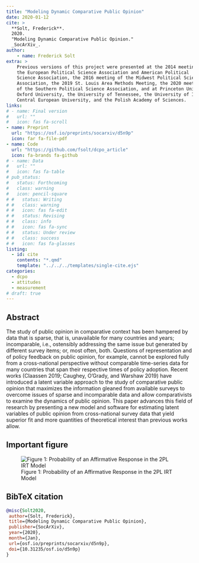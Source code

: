 ```yaml
---
title: "Modeling Dynamic Comparative Public Opinion"
date: 2020-01-12
cite: >
  **Solt, Frederick**.
  2020.
  "Modeling Dynamic Comparative Public Opinion."
  _SocArXiv_.
author:
    - name: Frederick Solt
extra: >
    Previous versions of this project were presented at the 2014 meetings of
    the European Political Science Association and American Political 
    Science Association, the 2016 meeting of the Midwest Political Science
    Association, the 2019 St. Louis Area Methods Meeting, the 2020 meeting 
    of the Southern Political Science Association, and at Princeton University,
    Oxford University, the University of Tennessee, the University of Iowa,
    Central European University, and the Polish Academy of Sciences.
links:
# - name: Final version
#   url: ""
#   icon: fas fa-scroll
- name: Preprint
  url: "https://osf.io/preprints/socarxiv/d5n9p"
  icon: far fa-file-pdf
- name: Code
  url: "https://github.com/fsolt/dcpo_article"
  icon: fa-brands fa-github
# - name: Data
#   url: ""
#   icon: fas fa-table
# pub_status:
#   status: Forthcoming
#   class: warning
#   icon: pencil-square
# #   status: Writing
# #   class: warning
# #   icon: fas fa-edit
# #   status: Revising
# #   class: info
# #   icon: fas fa-sync
# #   status: Under review
# #   class: success
# #   icon: fas fa-glasses
listing:
  - id: cite
    contents: "*.qmd"
    template: "../../../templates/single-cite.ejs"
categories:
  - dcpo
  - attitudes
  - measurement
# draft: true
---
```


:::{#cite}
:::


## Abstract

The study of public opinion in comparative context has been hampered by data that is sparse, that is, unavailable for many countries and years; incomparable, i.e., ostensibly addressing the same issue but generated by different survey items; or, most often, both. Questions of representation and of policy feedback on public opinion, for example, cannot be explored fully from a cross-national perspective without comparable time-series data for many countries that span their respective times of policy adoption. Recent works (Claassen 2019; Caughey, O'Grady, and Warshaw 2019) have introduced a latent variable approach to the study of comparative public opinion that maximizes the information gleaned from available surveys to overcome issues of sparse and incomparable data and allow comparativists to examine the dynamics of public opinion. This paper advances this field of research by presenting a new model and software for estimating latent variables of public opinion from cross-national survey data that yield superior fit and more quantities of theoretical interest than previous works allow.

## Important figure

![Figure 1: Probability of an Affirmative Response in the 2PL IRT Model](dcpo_article_fig1.png)

## BibTeX citation

```bibtex
@misc{Solt2020,
 author={Solt, Frederick},
 title={Modeling Dynamic Comparative Public Opinion},
 publisher={SocArXiv},
 year={2020},
 month={Jan}, 
 url={osf.io/preprints/socarxiv/d5n9p},
 doi={10.31235/osf.io/d5n9p}
}
```
